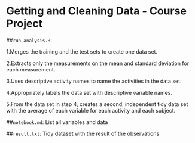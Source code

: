 # Getting and Cleaning Data - Course Project


##`run_analysis.R`:

1.Merges the training and the test sets to create one data set.

2.Extracts only the measurements on the mean and standard deviation for each measurement. 

3.Uses descriptive activity names to name the activities in the data set.

4.Appropriately labels the data set with descriptive variable names. 

5.From the data set in step 4, creates a second, independent tidy data set with the average of each variable for each activity and each subject.


##`notebook.md`:
List all variables and data

##`result.txt`:
Tidy dataset with the result of the observations
